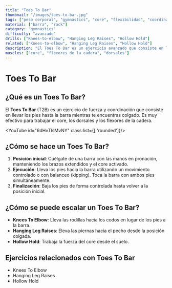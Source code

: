 ```yaml
---
title: "Toes To Bar"
thumbnail: "/images/toes-to-bar.jpg"
tags: ["peso corporal", "gymnastics", "core", "flexibilidad", "coordinación"]
material: ["barra", "rack"]
category: "gymnastics"
difficulty: "avanzado"
drills: ["Knees-to-elbow", "Hanging Leg Raises", "Hollow Hold"]
related: ["Knees-to-elbow", "Hanging Leg Raises", "Hollow Hold"]
description: "El Toes To Bar es un ejercicio avanzado que consiste en llevar los pies hasta la barra mientras estás colgado, trabajando el core, los flexores de la cadera y la coordinación."
muscles: ["core", "flexores de la cadera", "dorsales"]
---
```


# Toes To Bar

## ¿Qué es un Toes To Bar?
El **Toes To Bar** (T2B) es un ejercicio de fuerza y coordinación que consiste en llevar los pies hasta la barra mientras te encuentras colgado. Es muy efectivo para trabajar el core, los dorsales y los flexores de la cadera.

<YouTube id="6dHvTlsMvNY" class:list={[ 'rounded']}/>

## ¿Cómo se hace un Toes To Bar?
1. **Posición inicial**: Cuélgate de una barra con las manos en pronación, manteniendo los brazos extendidos y el core activado.
2. **Ejecución**: Lleva los pies hacia la barra utilizando un movimiento controlado o con balanceo (kipping). Toca la barra con ambos pies simultáneamente.
3. **Finalización**: Baja los pies de forma controlada hasta volver a la posición inicial.

## ¿Cómo se puede escalar un Toes To Bar?
- **Knees To Elbow**: Lleva las rodillas hacia los codos en lugar de los pies a la barra.
- **Hanging Leg Raises**: Eleva las piernas hacia el pecho desde la posición colgada.
- **Hollow Hold**: Trabaja la fuerza del core desde el suelo.

## Ejercicios relacionados con Toes To Bar
- Knees To Elbow
- Hanging Leg Raises
- Hollow Hold
